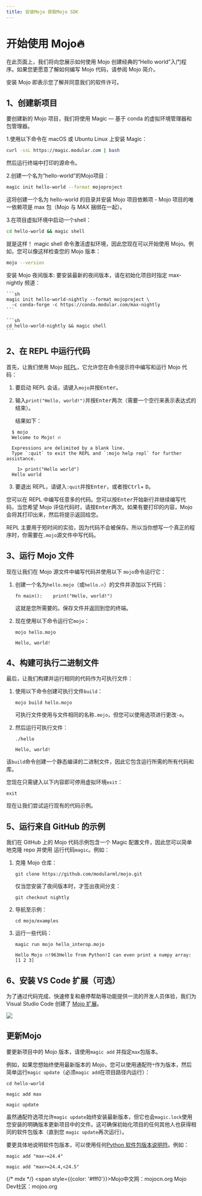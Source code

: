 ```yaml
---
title: 安装Mojo 获取Mojo SDK
---
```




# 开始使用 Mojo🔥
在此页面上，我们将向您展示如何使用 Mojo 创建经典的“Hello world”入门程序。如果您更愿意了解如何编写 Mojo 代码，请参阅 Mojo 简介。

安装 Mojo 即表示您了解并同意我们的软件许可。

## 1、创建新项目
要创建新的 Mojo 项目，我们将使用 Magic — 基于 conda 的虚拟环境管理器和包管理器。

  1.使用以下命令在 macOS 或 Ubuntu Linux 上安装 Magic：
  ```bash
  curl -ssL https://magic.modular.com | bash
  ```
  然后运行终端中打印的源命令。
  
  2.创建一个名为“hello-world”的Mojo项目：
  ```bash
  magic init hello-world --format mojoproject
  ```
  这将创建一个名为 hello-world 的目录并安装 Mojo 项目依赖项 - Mojo 项目的唯一依赖项是 max 包（Mojo 与 MAX 捆绑在一起）。

  3.在项目虚拟环境中启动一个shell：
  ```bash
  cd hello-world && magic shell
  ```
  就是这样！ magic shell 命令激活虚拟环境，因此您现在可以开始使用 Mojo。例如，您可以像这样检查您的 Mojo 版本：
  ```bash
  mojo --version
  ```

  <Callout>
  安装 Mojo 夜间版本:  
  要安装最新的夜间版本，请在初始化项目时指定 max-nightly 频道：

    ```sh
    magic init hello-world-nightly --format mojoproject \
      -c conda-forge -c https://conda.modular.com/max-nightly
    ```

    ```sh
    cd hello-world-nightly && magic shell
    ```
  </Callout>

  ## 2、在 REPL 中运行代码
  首先，让我们使用 Mojo [REPL](https://en.wikipedia.org/wiki/Read%E2%80%93eval%E2%80%93print_loop)，它允许您在命令提示符中编写和运行 Mojo 代码：

1. 要启动 REPL 会话，请键入`mojo`并按<kbd>Enter</kbd>。
    
2. 输入`print("Hello, world!")`并按<kbd>Enter</kbd>两次（需要一个空行来表示表达式的结束）。
    
    结果如下：
    
```mojo
  $ mojo
  Welcome to Mojo! 🔥

  Expressions are delimited by a blank line.
  Type `:quit` to exit the REPL and `:mojo help repl` for further assistance.  

    1> print("Hello world")  
  Hello world
```
    
3. 要退出 REPL，请键入`:quit`并按<kbd>Enter</kbd>，或者按<kbd>Ctrl</kbd>\+ <kbd>D</kbd>。
    

您可以在 REPL 中编写任意多的代码。您可以按<kbd>Enter</kbd>开始新行并继续编写代码，当您希望 Mojo 评估代码时，请按<kbd>Enter</kbd>两次。如果有要打印的内容，Mojo 会将其打印出来，然后将提示返回给您。

REPL 主要用于短时间的实验，因为代码不会被保存。所以当你想写一个真正的程序时，你需要在`.mojo`源文件中写代码。

## 3、运行 Mojo 文件
现在让我们在 Mojo 源文件中编写代码并使用以下 `mojo`命令运行它：

1. 创建一个名为`hello.mojo`（或`hello.🔥`）的文件并添加以下代码：
    
    ```
    fn main():    print("Hello, world!")
    ```
    
    这就是您所需要的。保存文件并返回到您的终端。
    
2. 现在使用以下命令运行它`mojo`：
    
    ```
    mojo hello.mojo
    ```
    
    ```
    Hello, world!
    ```

## 4、构建可执行二进制文件
最后，让我们构建并运行相同的代码作为可执行文件：

1. 使用以下命令创建可执行文件`build`：
    
    ```
    mojo build hello.mojo
    ```
    
    可执行文件使用与文件相同的名称`.mojo`，但您可以使用选项进行更改`-o`。
    
2. 然后运行可执行文件：
    
    ```
    ./hello
    ```
    
    ```
    Hello, world!
    ```
    

该`build`命令创建一个静态编译的二进制文件，因此它包含运行所需的所有代码和库。

您现在只需键入以下内容即可停用虚拟环境`exit`：

```
exit
```

现在让我们尝试运行现有的代码示例。


## 5、运行来自 GitHub 的示例
我们在 GitHub 上的 Mojo 代码示例包含一个 Magic 配置文件，因此您可以简单地克隆 repo 并使用 运行代码`magic`。例如：

1. 克隆 Mojo 仓库：
    
    ```
    git clone https://github.com/modularml/mojo.git
    ```
    
    仅当您安装了夜间版本时，才签出夜间分支：
    
    ```
    git checkout nightly
    ```
    
2. 导航至示例：
    
    ```
    cd mojo/examples
    ```
    
3. 运行一些代码：
    
    ```
    magic run mojo hello_interop.mojo
    ```
    
    ```
    Hello Mojo 🔥!963Hello from Python!I can even print a numpy array:  [1 2 3]
    ```

## 6、安装 VS Code 扩展（可选）
为了通过代码完成、快速修复和悬停帮助等功能提供一流的开发人员体验，我们为 Visual Studio Code 创建了 [Mojo 扩展](https://marketplace.visualstudio.com/items?itemName=modular-mojotools.vscode-mojo)。

![](https://docs.modular.com/assets/images/mojo-vscode-39e1aceb5a854d32330e825ecb16e4a2.png)

## 更新Mojo
要更新项目中的 Mojo 版本，请使用`magic add` 并指定`max`包版本。

例如，如果您想始终使用最新版本的 Mojo，您可以使用通配符`*`作为版本，然后简单运行`magic update`（必须`magic add`在项目路径内运行）：

```
cd hello-world
```

```
magic add max
```

```
magic update
```


虽然通配符选项允许`magic update`始终安装最新版本，但它也会`magic.lock`使用您安装的明确版本更新项目中的文件。这可确保初始化项目的任何其他人也获得相同的软件包版本（直到您 `magic update`再次运行）。

要更具体地说明软件包版本，可以使用任何[Python 软件包版本说明符](https://packaging.python.org/en/latest/specifications/version-specifiers/#id5)。例如：

```
magic add "max~=24.4"
```

```
magic add "max>=24.4,<24.5"
```

{/* mdx */}
<span style={{color: '#fff0'}}>&#77;&#111;&#106;&#111;&#20013;&#25991;&#32593;&#65306;&#109;&#111;&#106;&#111;&#99;&#110;&#46;&#111;&#114;&#103;&#10;&#77;&#111;&#106;&#111;&#32;&#68;&#101;&#118;&#31038;&#21306;&#65306;&#109;&#111;&#106;&#111;&#111;&#46;&#111;&#114;&#103;</span>